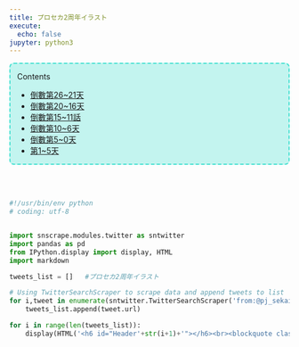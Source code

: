 ```yaml
---
title: プロセカ2周年イラスト
execute:
  echo: false
jupyter: python3
---
```


<div id="toc_container" style="border:2px turquoise dashed;padding:0px 12px 0px 12px;border-radius:8px;background-color:rgba(64,224,208, 0.3) !important;">
<p class="toc_title">Contents</p>
<ul class="toc_list">
<li><a href="#Header1">倒數第26~21天</a></li>
<li><a href="#Header1">倒數第20~16天</a></li>
<li><a href="#Header11">倒數第15~11話</a></li>
<li><a href="#Header1">倒數第10~6天</a></li>
<li><a href="#Header21">倒數第5~0天</a></li>
<li><a href="#Header41">第1~5天</a></li></ul>
</div>

<br>
<br>

```python


#!/usr/bin/env python
# coding: utf-8


import snscrape.modules.twitter as sntwitter
import pandas as pd
from IPython.display import display, HTML
import markdown

tweets_list = []   #プロセカ2周年イラスト

# Using TwitterSearchScraper to scrape data and append tweets to list
for i,tweet in enumerate(sntwitter.TwitterSearchScraper('from:@pj_sekai #プロセカ2周年イラスト').get_items()):
    tweets_list.append(tweet.url)

for i in range(len(tweets_list)):
    display(HTML('<h6 id="Header'+str(i+1)+'"></h6><br><blockquote class="twitter-tweet" style="height:50px"><a href="'+tweets_list[i]+'"></a></blockquote> <script async src="https://platform.twitter.com/widgets.js" charset="utf-8"></script>'))

```
